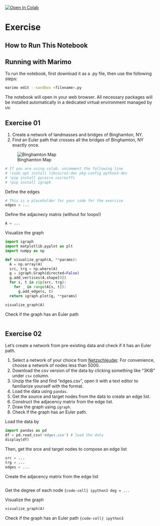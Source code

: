 <a target="_blank" href="https://colab.research.google.com/github/skojaku/adv-net-sci/blob/main/notebooks/exercise-m01-euler-tour.ipynb">
  <img src="https://colab.research.google.com/assets/colab-badge.svg" alt="Open In Colab"/>
</a>

#  Exercise

## How to Run This Notebook

::: {.callout-tip}
## Running with Marimo

To run the notebook, first download it as a .py file, then use the following steps:

```bash
marimo edit --sandbox <filename>.py
```

The notebook will open in your web browser. All necessary packages will be installed automatically in a dedicated virtual environment managed by uv.
:::



## Exercise 01

1. Create a network of landmasses and bridges of Binghamton, NY.
2. Find an Euler path that crosses all the bridges of Binghamton, NY exactly once.

![Binghamton Map](https://github.com/skojaku/adv-net-sci/raw/main/docs/lecture-note/figs/binghamton-map.jpg)


```python
# If you are using colab, uncomment the following line
# !sudo apt install libcairo2-dev pkg-config python3-dev
# !pip install pycairo cairocffi
# !pip install igraph

```

Define the edges
```python
# This is a placeholder for your code for the exercise
edges = ...
```


Define the adjacnecy matrix (without for loops!)
```python
A = ...
```

Visualize the graph
```python
import igraph
import matplotlib.pyplot as plt
import numpy as np

def visualize_graph(A, **params):
  A = np.array(A)
  src, trg = np.where(A)
  g = igraph.Graph(directed=False)
  g.add_vertices(A.shape[0])
  for s, t in zip(src, trg):
    for _ in range(A[s, t]):
      g.add_edge(s, t)
  return igraph.plot(g, **params)

visualize_graph(A)
```

Check if the graph has an Euler path
```python

```


##  Exercise 02

Let's create a network from pre-existing data and check if it has an Euler path.

1. Select a network of your choice from [Netzschleuder](https://networks.skewed.de/). For convenience, choose a network of nodes less than 5000.
2. Download the csv version of the data by clicking something like "3KiB" under `csv` column.
3. Unzip the file and find "edges.csv", open it with a text editor to familiarize yourself with the format.
4. Load the data using `pandas`.
5. Get the source and target nodes from the data to create an edge list.
6. Construct the adjacency matrix from the edge list.
7. Draw the graph using `igraph`.
8. Check if the graph has an Euler path.


Load the data by
```python
import pandas as pd
df = pd.read_csv('edges.csv') # load the data
display(df)
```

Then, get the srce and target nodes to compose an edge list
```python
src = ...
trg = ...
edges = ...
```

Create the adjacency matrix from the edge list
```python
```

Get the degree of each node
```{code-cell} ipython3
deg = ...
```

Visualize the graph
```python
visualize_graph(A)
```

Check if the graph has an Euler path
```{code-cell} ipython3
```